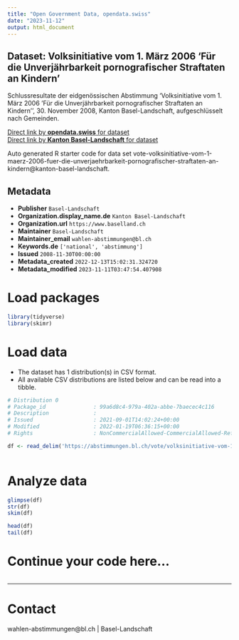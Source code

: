 ```yaml
---
title: "Open Government Data, opendata.swiss"
date: "2023-11-12"
output: html_document
---
```


## Dataset: Volksinitiative vom 1. März 2006 'Für die Unverjährbarkeit pornografischer Straftaten an Kindern'

Schlussresultate der eidgenössischen Abstimmung 'Volksinitiative vom 1. März 2006 'Für die Unverjährbarkeit pornografischer Straftaten an Kindern'', 30. November 2008, Kanton Basel-Landschaft, aufgeschlüsselt nach Gemeinden.

[Direct link by **opendata.swiss** for dataset](https://opendata.swiss/de/dataset/volksinitiative-vom-1-marz-2006-fur-die-unverjahrbarkeit-pornografischer-straftaten-an-kindern)<br>
[Direct link by **Kanton Basel-Landschaft** for dataset](https://abstimmungen.bl.ch/vote/volksinitiative-vom-1-maerz-2006-fuer-die-unverjaehrbarkeit-pornografischer-straftaten-an-kindern/data)

Auto generated R starter code for data set vote-volksinitiative-vom-1-maerz-2006-fuer-die-unverjaehrbarkeit-pornografischer-straftaten-an-kindern@kanton-basel-landschaft.

## Metadata

- **Publisher** `Basel-Landschaft`
- **Organization.display_name.de** `Kanton Basel-Landschaft`
- **Organization.url** `https://www.baselland.ch`
- **Maintainer** `Basel-Landschaft`
- **Maintainer_email** `wahlen-abstimmungen@bl.ch`
- **Keywords.de** `['national', 'abstimmung']`
- **Issued** `2008-11-30T00:00:00`
- **Metadata_created** `2022-12-13T15:02:31.324720`
- **Metadata_modified** `2023-11-11T03:47:54.407908`


# Load packages

```r

library(tidyverse)
library(skimr)

```

# Load data

-   The dataset has 1 distribution(s) in CSV format.
-   All available CSV distributions are listed below and can be read into a tibble.

```r

# Distribution 0
# Package_id               : 99a6d8c4-979a-402a-abbe-7baecec4c116
# Description              : 
# Issued                   : 2021-09-01T14:02:24+00:00
# Modified                 : 2022-01-19T06:36:15+00:00
# Rights                   : NonCommercialAllowed-CommercialAllowed-ReferenceRequired

df <- read_delim('https://abstimmungen.bl.ch/vote/volksinitiative-vom-1-maerz-2006-fuer-die-unverjaehrbarkeit-pornografischer-straftaten-an-kindern/data-csv')



```

# Analyze data

```r

glimpse(df)
str(df)
skim(df)

head(df)
tail(df)

```

# Continue your code here...

```r

```

------------------------------------------------------------------------

# Contact

wahlen-abstimmungen@bl.ch | Basel-Landschaft
